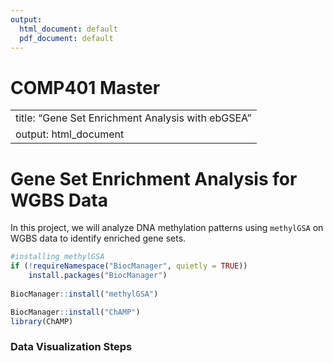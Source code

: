 ```yaml
---
output:
  html_document: default
  pdf_document: default
---
```

COMP401 Master 
==========================================
---
title: "Gene Set Enrichment Analysis with ebGSEA"
output: html_document
---

# Gene Set Enrichment Analysis for WGBS Data
In this project, we will analyze DNA methylation patterns using `methylGSA` on WGBS data to identify enriched gene sets.

```r
#installing methylGSA
if (!requireNamespace("BiocManager", quietly = TRUE))
    install.packages("BiocManager")
    
BiocManager::install("methylGSA")
```
```r
BiocManager::install("ChAMP")
library(ChAMP)

```



### Data Visualization Steps




